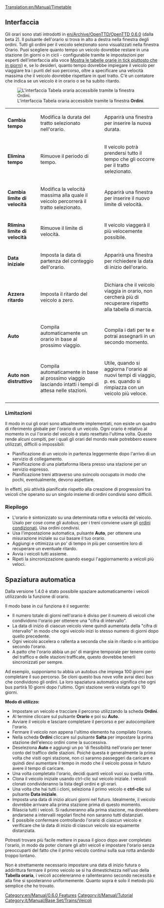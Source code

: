 [[Translation:en/Manual/Timetable]]


== Interfaccia ==
Gli orari sono stati introdotti in [[en/Archive/OpenTTD/OpenTTD 0.6.0]] (dalla beta 2). Il pulsante dell'orario si trova in alto a destra nella finestra degli ordini. Tutti gli ordini per il veicolo selezionato sono visualizzati nella finestra Orario. Puoi scegliere quanto tempo un veicolo dovrebbe restare in una stazione (in giorni o in cicli - configurabile tramite le impostazioni per esperti dell'interfaccia alla voce [[it/Impostazioni per esperti#interfaccia|Mostra le tabelle orarie in tick piuttosto che in giorni]]) e, se lo desideri, quanto tempo dovrebbe impiegare il veicolo per viaggiare tra i punti del suo percorso, oltre a specificare una velocità massima che il veicolo dovrebbe rispettare in quel tratto. C'è un contatore che indica se un veicolo è in orario o se ha subito ritardo.

[[File:it/Manual/Orders-timetable.png|center|frame|L'interfaccia Tabela oraria accessibile tramite la finestra '''Ordini'''.]]

{|
| '''Cambia tempo'''
|Modifica la durata del tratto selezionato nell'orario. 
|Apparirà una finestra per inserire la nuova durata.
|-
| '''Elimina tempo'''
|Rimuove il periodo di tempo.
|Il veicolo potrà prendersi tutto il tempo che gli occorre per il tratto selezionato.
|-
| '''Cambia limite di velocità''' 
|Modifica la velocità massima alla quale il veicolo percorrerà  il tratto selezionato.
|Apparirà una finestra per inserire il nuovo limite di velocità.
|-
| '''Rlimina limite di velocità''' 
| Rimuove il limite di velocità.
| Il veicolo viaggerà il più velocemente possibile.
|-
| '''Data iniziale'''
| Imposta la data di partenza del conteggio dell'orario.
| Apparirà una finestra per richiedere la data di inizio dell'orario.
|-
| '''Azzera ritardo'''
| Imposta il ritardo del veicolo a zero.
| Dichiara che il veicolo viaggia in orario, non cercherà più di recuperare rispetto alla tabella di marcia.
|-
| '''Auto'''
|Compila automaticamente un orario in base al prossimo viaggio.
|Compila i dati per te e potrai assegnarli in un secondo momento.
|-
| '''Auto non distruttivo'''
|Compila automaticamente in base al prossimo viaggio lasciando intatti i tempi di attesa nelle stazioni.
| Utile, quando si aggiorna l'orario ai nuovi tempi di viaggio, p. es. quando si rimpiazza con un veicolo più veloce.
|}
{{it/Avviso|L'attivazione della compilazione automatica dell'orario cancella i tempi di attesa del veicolo nelle stazioni. Assicurati di utilizzare la compilazione automatica non distruttiva, attivata con CTRL + clic sul pulsante '''Auto''' per preservare questi dati.}}

<!-- [This section no longer appears as of OTTD 1.3.0.] '''Expected / Scheduled'''
|Switches Expected and Scheduled panels.
|Shows the times vehicles are scheduled or expected to arrive, expected panel taking the lateness/earliness into account.

{{note|Expected/scheduled times are avaible only for complete timetables that have already started}} --->



=== Limitazioni ===
Il modo in cui gli orari sono attualmente implementati, non esiste un quadro di riferimento globale per l'orario di un veicolo. Ogni orario è relativo al momento in cui l'orario del veicolo è stato resettato l'ultima volta. Questo rende alcuni compiti, per i quali gli orari del mondo reale potrebbero essere utilizzati, difficili o impossibili:
* Pianificazione di un veicolo in partenza leggermente dopo l'arrivo di un servizio di collegamento.
* Pianificazione di una piattaforma libera presso una stazione per un servizio espresso.
* Pianificazione treni attraverso uno svincolo occupato in modo che pochi, eventualmente, devono aspettare.
In effetti, più attività pianificate rispetto alla creazione di progressioni tra veicoli che operano su un singolo insieme di ordini condivisi sono difficili.

=== Riepilogo ===
* L'orario è sintonizzato su una determinata rotta e velocità del veicolo. Usalo per cose come gli autobus; per i treni conviene usare gli [[it/Manual/Ordini condizionati|ordini condizionati]]. Usa ordini condivisi.
* Usa l'impostazione automatica, pulsante '''Auto''', per ottenere una misurazione iniziale su cui basare il tuo orario.
* Aggiungi e ottimizza un po' di tempo in più per consentire loro di recuperare un eventuale ritardo.
* Avvia i veicoli tutti assieme.
* Ripeti la sincronizzazione quando esegui l'aggiornamento a veicoli più veloci.

== Spaziatura automatica ==
Dalla versione 1.4.0 è stato possibile spaziare automaticamente i veicoli utilizzando la funzione di orario.

Il modo base in cui funziona è il seguente:
* Il numero totale di giorni nell'orario è diviso per il numero di veicoli che condividono l'orario per ottenere una "cifra di intervallo".
* La data di inizio di ciascun veicolo viene quindi aumentata della "cifra di intervallo" in modo che ogni veicolo inizi lo stesso numero di giorni dopo quello precedente.
* Ogni veicolo accelera o rallenta a seconda che sia in ritardo o in anticipo secondo l'orario.
* A patto che l'orario abbia un po' di margine temporale per tenere conto del traffico e delle stazioni trafficate, questo dovrebbe tenerli sincronizzati per sempre.

Ad esempio, supponiamo tu abbia un autobus che impiega 100 giorni per completare il suo percorso. Se cloni questo bus nove volte avrai dieci bus che condividono gli ordini. La loro spaziatura automatica significa che ogni bus partirà 10 giorni dopo l'ultimo. Ogni stazione verrà visitata ogni 10 giorni.


'''Modo di utilizzo:'''
* Impostare un veicolo e tracciare il percorso utilizzando la scheda '''Ordini'''.
* Al termine cliccare sul pulsante '''Orario''' e poi su '''Auto'''.
* Avviare il veicolo e lasciare completare il percorso e per autocompilare l'orario.
* Fermare il veicolo non appena l'ultimo elemento ha compilato l'orario.
* Nella scheda '''Ordini''' cliccare sul pulsante '''Salta''' per impostare la prima stazione dell'elenco ordini come la successiva.
* Deseleziona '''Auto''' e aggiungi un po 'di flessibilità nell'orario per tener conto del traffico delle stazioni. Poiché questa è generalmente la prima volta che visiti ogni stazione, non ci saranno passeggeri da caricare e quindi devi aumentare il tempo in modo che il veicolo possa in futuro avere il tempo di caricare.
* Una volta completato l'orario, decidi quanti veicoli vuoi su quella rotta.
* Clona il veicolo iniziale usando ctrl-clic sul veicolo iniziale. I veicoli clonati condivideranno la lista degli ordini e gli orari.
* Una volta che hai tutti i cloni, seleziona il primo veicolo e '''ctrl-clic''' sul pulsante  '''Data iniziale'''.
* Imposta una data di inizio alcuni giorni nel futuro. Idealmente, il veicolo dovrebbe arrivare alla prima stazione prima di questo momento.
* Rilascia tutti i veicoli. Si raduneranno alla prima stazione, ma dovrebbero andarsene a intervalli regolari finché non saranno tutti distanziati.
* È possibile confermare controllando l'orario di ciascun veicolo e verificare che la data di inizio di ciascun veicolo sia equamente distanziata.

Potresti trovare più facile mettere in pausa il gioco dopo aver completato l'orario, in modo da poter clonare gli altri veicoli e impostare l'orario senza preoccuparti del fatto che il primo veicolo continui sulla sua rotta andando troppo lontano.

Non è strettamente necessario impostare una data di inizio futura o addirittura fermare il primo veicolo se si ha dimestichezza nell'uso della '''Tabella oraria''', i veicoli accelereranno e rallenteranno secondo necessità e alla fine si sposteranno uniformemente. Quanto sopra è solo il metodo più semplice che ho trovato.

[[Category:en/Manual/0.6.0 Features]] [[Category:it/Manual/Tutorial]] [[Category:it/Manual/Base Set/Trains/Veicoli]]